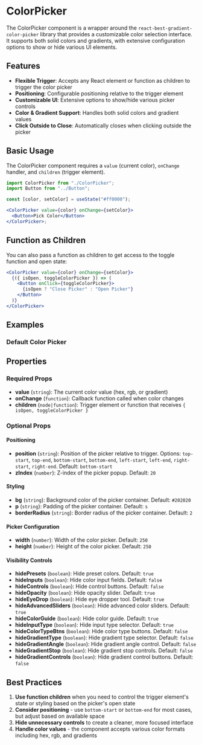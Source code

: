 
<Meta of={stories} />

# ColorPicker

The ColorPicker component is a wrapper around the `react-best-gradient-color-picker` library that provides a customizable color selection interface. It supports both solid colors and gradients, with extensive configuration options to show or hide various UI elements.

## Features

- **Flexible Trigger**: Accepts any React element or function as children to trigger the color picker
- **Positioning**: Configurable positioning relative to the trigger element
- **Customizable UI**: Extensive options to show/hide various picker controls
- **Color & Gradient Support**: Handles both solid colors and gradient values
- **Click Outside to Close**: Automatically closes when clicking outside the picker

## Basic Usage

The ColorPicker component requires a `value` (current color), `onChange` handler, and `children` (trigger element).

```jsx
import ColorPicker from "./ColorPicker";
import Button from "../Button";

const [color, setColor] = useState("#ff0000");

<ColorPicker value={color} onChange={setColor}>
  <Button>Pick Color</Button>
</ColorPicker>;
```

## Function as Children

You can also pass a function as children to get access to the toggle function and open state:

```jsx
<ColorPicker value={color} onChange={setColor}>
  {({ isOpen, toggleColorPicker }) => (
    <Button onClick={toggleColorPicker}>
      {isOpen ? "Close Picker" : "Open Picker"}
    </Button>
  )}
</ColorPicker>
```

## Examples

### Default Color Picker

<Canvas of={stories.Default} />

## Properties

<Controls />

### Required Props

- **value** (`string`): The current color value (hex, rgb, or gradient)
- **onChange** (`function`): Callback function called when color changes
- **children** (`node|function`): Trigger element or function that receives `{ isOpen, toggleColorPicker }`

### Optional Props

#### Positioning

- **position** (`string`): Position of the picker relative to trigger. Options: `top-start`, `top-end`, `bottom-start`, `bottom-end`, `left-start`, `left-end`, `right-start`, `right-end`. Default: `bottom-start`
- **zIndex** (`number`): Z-index of the picker popup. Default: `20`

#### Styling

- **bg** (`string`): Background color of the picker container. Default: `#202020`
- **p** (`string`): Padding of the picker container. Default: `s`
- **borderRadius** (`string`): Border radius of the picker container. Default: `2`

#### Picker Configuration

- **width** (`number`): Width of the color picker. Default: `250`
- **height** (`number`): Height of the color picker. Default: `250`

#### Visibility Controls

- **hidePresets** (`boolean`): Hide preset colors. Default: `true`
- **hideInputs** (`boolean`): Hide color input fields. Default: `false`
- **hideControls** (`boolean`): Hide control buttons. Default: `false`
- **hideOpacity** (`boolean`): Hide opacity slider. Default: `true`
- **hideEyeDrop** (`boolean`): Hide eye dropper tool. Default: `true`
- **hideAdvancedSliders** (`boolean`): Hide advanced color sliders. Default: `true`
- **hideColorGuide** (`boolean`): Hide color guide. Default: `true`
- **hideInputType** (`boolean`): Hide input type selector. Default: `true`
- **hideColorTypeBtns** (`boolean`): Hide color type buttons. Default: `false`
- **hideGradientType** (`boolean`): Hide gradient type selector. Default: `false`
- **hideGradientAngle** (`boolean`): Hide gradient angle control. Default: `false`
- **hideGradientStop** (`boolean`): Hide gradient stop controls. Default: `false`
- **hideGradientControls** (`boolean`): Hide gradient control buttons. Default: `false`

## Best Practices

1. **Use function children** when you need to control the trigger element's state or styling based on the picker's open state
2. **Consider positioning** - use `bottom-start` or `bottom-end` for most cases, but adjust based on available space
3. **Hide unnecessary controls** to create a cleaner, more focused interface
4. **Handle color values** - the component accepts various color formats including hex, rgb, and gradients
